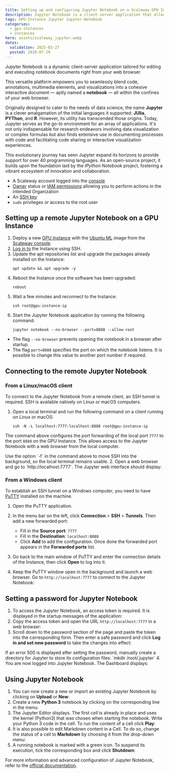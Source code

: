 ```yaml
---
title: Setting up and configuring Jupyter Notebook on a Scaleway GPU Instance
description: Jupyter Notebook is a client-server application that allows to edit and run Notebook-documents in a web browser.
tags: GPU-Instance Jupyter Jupyter-Notebook
categories:
  - gpu-instances
  - instances
hero: assets/scaleway_jupyter.webp
dates:
  validation: 2025-03-27
  posted: 2019-07-19
---
```




Jupyter Notebook is a dynamic client-server application tailored for editing and executing notebook documents right from your web browser.

This versatile platform empowers you to seamlessly blend code, annotations, multimedia elements, and visualizations into a cohesive interactive document — aptly named a **notebook** — all within the confines of your web browser.

Originally designed to cater to the needs of data science, the name **Jupyter** is a clever amalgamation of the initial languages it supported: **JUlia**, **PYThon**, and **R**. However, its utility has transcended those origins. Today, Jupyter serves as the go-to environment for an array of applications. It's not only indispensable for research endeavors involving data visualization or complex formulas but also finds extensive use in documenting processes with code and facilitating code sharing or interactive visualization experiences.

This evolutionary journey has seen Jupyter expand its horizons to provide support for over 40 programming languages. As an open-source project, it builds upon the foundation laid by the *IPython Notebook* project, fostering a vibrant ecosystem of innovation and collaboration.

<Requirements />

- A Scaleway account logged into the [console](https://console.scaleway.com)
- [Owner](/iam/concepts/#owner) status or [IAM permissions](/iam/concepts/#permission) allowing you to perform actions in the intended Organization
- An [SSH key](/organizations-and-projects/how-to/create-ssh-key/)
- `sudo` privileges or access to the root user

## Setting up a remote Jupyter Notebook on a GPU Instance

1. Deploy a new [GPU Instance](/instances/how-to/create-an-instance/) with the [Ubuntu ML](https://www.scaleway.com/en/imagehub/) image from the [Scaleway console](https://console.scaleway.com).
2. [Log in to](/instances/how-to/connect-to-instance/) the Instance using SSH.
3. Update the apt repositories list and upgrade the packages already installed on the Instance:
    ```
    apt update && apt upgrade -y
    ```
4. Reboot the Instance once the software has been upgraded:
    ```
    reboot
    ```
5. Wait a few minutes and reconnect to the Instance:
    ```
    ssh root@gpu-instance-ip
    ```
6. Start the Jupyter Notebook application by running the following command:
    ```
    jupyter notebook --no-browser --port=8888 --allow-root
    ```

  * The flag `--no-browser` prevents opening the notebook in a browser after startup.
  * The flag `port=8888` specifies the port on which the notebook listens. It is possible to change this value to another port number if required.

## Connecting to the remote Jupyter Notebook

### From a Linux/macOS client

To connect to the Jupyter Notebook from a remote client, an SSH tunnel is required. SSH is available natively on Linux or macOS computers.

1. Open a local terminal and run the following command on a client running on Linux or macOS:
    ```
    ssh -N -L localhost:7777:localhost:8888 root@gpu-instance-ip
    ```

  The command above configures the port forwarding of the local port `7777` to the port `8888` on the GPU Instance. This allows access to the Jupyter Notebook with a web browser from the local computer.

  <Message type="tip">
    Use the option `-f` in the command above to move SSH into the background, so the local terminal remains usable.
  </Message>
2. Open a web browser and go to `http://localhost:7777`. The Jupyter web interface should display:
    <Lightbox image={image} alt="" />

### From a Windows client

To establish an SSH tunnel on a Windows computer, you need to have [PuTTY](https://www.chiark.greenend.org.uk/~sgtatham/putty/latest.html) installed on the machine.

1. Open the PuTTY application.
2. In the menu bar on the left, click **Connection** > **SSH** > **Tunnels**. Then add a new forwarded port:
    - Fill in the **Source port**: `7777`
    - Fill in the **Destination**: `localhost:8888`
    - Click **Add** to add the configuration. Once done the forwarded port appears in the **Forwarded ports** list.

    <Lightbox image={image2} alt="" />
3. Go back to the main window of PuTTY and enter the connection details of the Instance, then click **Open** to log into it.
4. Keep the PuTTY window open in the background and launch a web browser. Go to `http://localhost:7777` to connect to the Jupyter Notebook:
    <Lightbox image={image3} alt="" />

## Setting a password for Jupyter Notebook

1. To access the Jupyter Notebook, an access token is required. It is displayed in the startup messages of the application:
    <Lightbox image={image4} alt="" />
2. Copy the access token and open the URL `http://localhost:7777` in a web browser:
    <Lightbox image={image5} alt="" />
3. Scroll down to the password section of the page and paste the token into the corresponding form. Then enter a safe password and click **Log in and set new password** to take the changes into effect:
    <Lightbox image={image6} alt="" />

  <Message type="tip">
    If an error 500 is displayed after setting the password, manually create a directory for Jupyter to store its configuration files: `mkdir /root/.jupyter`
  </Message>
4. You are now logged into Jupyter Notebook. The Dashboard displays:
    <Lightbox image={image7} alt="" />

## Using Jupyter Notebook

1. You can now create a new or import an existing Jupyter Notebook by clicking on **Upload** or **New**:
    <Lightbox image={image8} alt="" />
2. Create a new **Python 3** notebook by clicking on the corresponding line in the menu:
    <Lightbox image={image9} alt="" />
3. The Jupyter Editor displays. The first _cell_ is already in place and uses the kernel (Python3) that was chosen when starting the notebook. Write your Python 3 code in the cell. To run the content of a cell click **Play**:
    <Lightbox image={image10} alt="" />
4. It is also possible to edit Markdown content in a Cell. To do so, change the status of a cell to **Markdown** by choosing it from the drop-down menu:
    <Lightbox image={image11} alt="" />
5. A running notebook is marked with a green icon. To suspend its execution, tick the corresponding box and click **Shutdown**:
    <Lightbox image={image12} alt="" />

For more information and advanced configuration of Jupyter Notebook, refer to the [official documentation](https://jupyter-notebook.readthedocs.io/en/stable/examples/Notebook/examples_index.html).